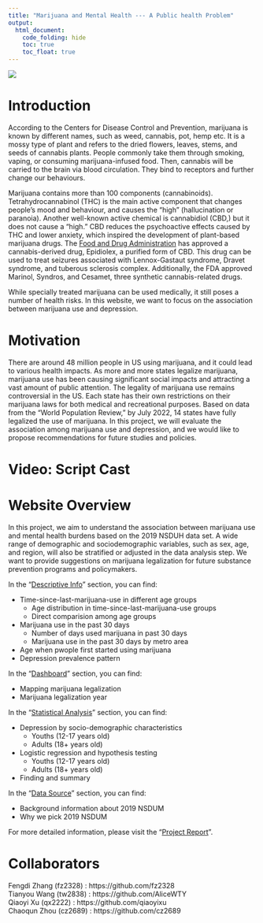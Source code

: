 ```yaml
---
title: "Marijuana and Mental Health --- A Public health Problem"
output: 
  html_document:
    code_folding: hide
    toc: true
    toc_float: true
---
```


![](https://honestmarijuana.com/wp-content/uploads/2015/12/Marijuana-And-Depression_4.jpg)

# **Introduction** 

According to the Centers for Disease Control and Prevention, marijuana is known by different names, such as weed, cannabis, pot, hemp etc. It is a mossy type of plant and refers to the dried flowers, leaves, stems, and seeds of cannabis plants. People commonly take them through smoking, vaping, or consuming marijuana-infused food. Then, cannabis will be carried to the brain via blood circulation. They bind to receptors and further change our behaviours.
<br>

Marijuana contains more than 100 components (cannabinoids). Tetrahydrocannabinol (THC) is the main active component that changes people’s mood and behaviour, and causes the “high” (hallucination or paranoia). Another well-known active chemical is cannabidiol (CBD,) but it does not cause a “high.” CBD reduces the psychoactive effects caused by THC and lower anxiety, which inspired the development of plant-based marijuana drugs. The [Food and Drug Administration](https://www.fda.gov/news-events/public-health-focus/fda-and-cannabis-research-and-drug-approval-process) has approved a cannabis-derived drug, Epidiolex, a purified form of CBD. This drug can be used to treat seizures associated with Lennox-Gastaut syndrome, Dravet syndrome, and tuberous sclerosis complex. Additionally, the FDA approved Marinol, Syndros, and Cesamet, three synthetic cannabis-related drugs. 
<br>

While specially treated marijuana can be used medically, it still poses a number of health risks. In this website, we want to focus on the association between marijuana use and depression.
<br>


# **Motivation**

There are around 48 million people in US using marijuana, and it could lead to various health impacts. As more and more states legalize marijuana, marijuana use has been causing significant social impacts and attracting a vast amount of public attention. The legality of marijuana use remains controversial in the US. Each state has their own restrictions on their marijuana laws for both medical and recreational purposes. Based on data from the “World Population Review,” by July 2022, 14 states have fully legalized the use of marijuana. In this project, we will evaluate the association among marijuana use and depression, and we would like to propose recommendations for future studies and policies.
<br>


# **Video: Script Cast**





# **Website Overview **

In this project, we aim to understand the association between marijuana use and mental health burdens based on the 2019 NSDUH data set. A wide range of demographic and sociodemographic variables, such as sex, age, and region, will also be stratified or adjusted in the data analysis step. We want to provide suggestions on marijuana legalization for future substance prevention programs and policymakers.

In the "[Descriptive Info](https://cz2689.github.io/final_project/Descriptive_Info.html)" section, you can find:

  * Time-since-last-marijuana-use in different age groups
    * Age distribution in time-since-last-marijuana-use groups
    * Direct comparision among age groups
  * Marijuana use in the past 30 days
    * Number of days used marijuana in past 30 days
    * Marijuana use in the past 30 days by metro area
  * Age when pwople first started using marijuana
  * Depression prevalence pattern

In the "[Dashboard](https://cz2689.github.io/final_project/Dashboard.html)" section, you can find:

  * Mapping marijuana legalization
  * Marijuana legalization year


In the "[Statistical Analysis](https://cz2689.github.io/final_project/Statistical_Analysis.html)" section, you can find:

  * Depression by socio-demographic characteristics
    * Youths (12-17 years old)
    * Adults (18+ years old)
  * Logistic regression and hypothesis testing
    * Youths (12-17 years old)
    * Adults (18+ years old)
  * Finding and summary

In the "[Data Source](https://cz2689.github.io/final_project/data_source.html)" section, you can find:

  * Background information about 2019 NSDUM
  * Why we pick 2019 NSDUM

For more detailed information, please visit the "[Project Report](https://cz2689.github.io/final_project/report.html)".

# **Collaborators**
Fengdi Zhang (fz2328) : https://github.com/fz2328       
Tianyou Wang (tw2838) : https://github.com/AliceWTY     
Qiaoyi Xu (qx2222) : https://github.com/qiaoyixu    
Chaoqun Zhou (cz2689) : https://github.com/cz2689       


